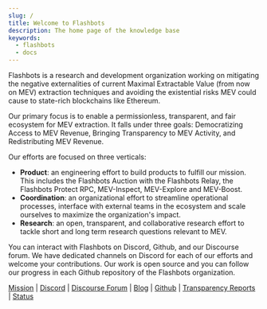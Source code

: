 ```yaml
---
slug: /
title: Welcome to Flashbots
description: The home page of the knowledge base
keywords:
  - flashbots
  - docs
---
```


Flashbots is a research and development organization working on mitigating the negative externalities of current Maximal Extractable Value (from now on MEV) extraction techniques and avoiding the existential risks MEV could cause to state-rich blockchains like Ethereum.

Our primary focus is to enable a permissionless, transparent, and fair ecosystem for MEV extraction. It falls under three goals: Democratizing Access to MEV Revenue, Bringing Transparency to MEV Activity, and Redistributing MEV Revenue.

Our efforts are focused on three verticals:
- **Product**: an engineering effort to build products to fulfill our mission. This includes the Flashbots Auction with the Flashbots Relay, the Flashbots Protect RPC, MEV-Inspect, MEV-Explore and MEV-Boost.
- **Coordination**: an organizational effort to streamline operational processes, interface with external teams in the ecosystem and scale ourselves to maximize the organization's impact.
- **Research**: an open, transparent, and collaborative research effort to tackle short and long term research questions relevant to MEV.

You can interact with Flashbots on Discord, Github, and our Discourse forum. We have dedicated channels on Discord for each of our efforts and welcome your contributions. Our work is open source and you can follow our progress in each Github repository of the Flashbots organization.

[Mission](https://writings.flashbots.net/writings/frontrunning-mev-crisis) | [Discord](https://discord.gg/7hvTycdNcK) | [Discourse Forum](https://collective.flashbots.net/) | [Blog](https://writings.flashbots.net) | [Github](https://github.com/flashbots/pm) | [Transparency Reports](https://writings.flashbots.net/writings/tags/transparency-report) | [Status](https://status.flashbots.net)
